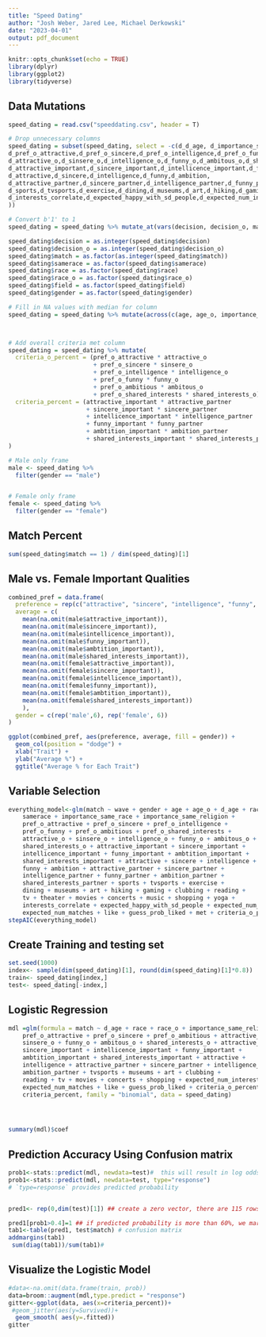 ```yaml
---
title: "Speed Dating"
author: "Josh Weber, Jared Lee, Michael Derkowski"
date: "2023-04-01"
output: pdf_document
---
```


```r
knitr::opts_chunk$set(echo = TRUE)
library(dplyr)
library(ggplot2)
library(tidyverse)

```

## Data Mutations

```r
speed_dating = read.csv("speeddating.csv", header = T)

# Drop unnecessary columns
speed_dating = subset(speed_dating, select = -c(d_d_age, d_importance_same_race, d_importance_same_religion,
d_pref_o_attractive,d_pref_o_sincere,d_pref_o_intelligence,d_pref_o_funny,d_pref_o_ambitious,d_pref_o_shared_interests,
d_attractive_o,d_sinsere_o,d_intelligence_o,d_funny_o,d_ambitous_o,d_shared_interests_o,
d_attractive_important,d_sincere_important,d_intellicence_important,d_funny_important,d_ambtition_important,d_shared_interests_important,
d_attractive,d_sincere,d_intelligence,d_funny,d_ambition,
d_attractive_partner,d_sincere_partner,d_intelligence_partner,d_funny_partner,d_ambition_partner,d_shared_interests_partner,
d_sports,d_tvsports,d_exercise,d_dining,d_museums,d_art,d_hiking,d_gaming,d_clubbing,d_reading,d_tv,d_theater,d_movies,d_concerts,d_music,d_shopping,d_yoga,
d_interests_correlate,d_expected_happy_with_sd_people,d_expected_num_interested_in_me,d_expected_num_matches,d_guess_prob_liked,d_like,has_null
))

```





```r
# Convert b'1' to 1
speed_dating = speed_dating %>% mutate_at(vars(decision, decision_o, match, gender, race, race_o, samerace, field, ), function(x) gsub("^b'|'$", "", x))

speed_dating$decision = as.integer(speed_dating$decision)
speed_dating$decision_o = as.integer(speed_dating$decision_o)
speed_dating$match = as.factor(as.integer(speed_dating$match))
speed_dating$samerace = as.factor(speed_dating$samerace)
speed_dating$race = as.factor(speed_dating$race)
speed_dating$race_o = as.factor(speed_dating$race_o)
speed_dating$field = as.factor(speed_dating$field)
speed_dating$gender = as.factor(speed_dating$gender)


```



```r
# Fill in NA values with median for column
speed_dating = speed_dating %>% mutate(across(c(age, age_o, importance_same_religion, pref_o_attractive, pref_o_sincere, pref_o_intelligence, pref_o_funny, pref_o_ambitious, pref_o_shared_interests, attractive_o, sinsere_o, intelligence_o, funny_o, ambitous_o, shared_interests_o, attractive_important, sincere_important, guess_prob_liked, intellicence_important, funny_important, ambtition_important, shared_interests_important, attractive, sincere, intelligence, funny, ambition, attractive_partner, sincere_partner, intelligence_partner, funny_partner, importance_same_race, ambition_partner,  shared_interests_partner, sports, tvsports, exercise, dining, museums, art, hiking, gaming, clubbing, reading, tv, theater,  movies, concerts, music, shopping, yoga, interests_correlate, expected_happy_with_sd_people, expected_num_interested_in_me, expected_num_matches, like, met), ~replace_na(., median(., na.rm=TRUE))))



# Add overall criteria met column
speed_dating = speed_dating %>% mutate(
  criteria_o_percent = (pref_o_attractive * attractive_o 
                        + pref_o_sincere * sinsere_o 
                        + pref_o_intelligence * intelligence_o 
                        + pref_o_funny * funny_o 
                        + pref_o_ambitious * ambitous_o 
                        + pref_o_shared_interests * shared_interests_o) / 1000,
  criteria_percent = (attractive_important * attractive_partner 
                      + sincere_important * sincere_partner 
                      + intellicence_important * intelligence_partner 
                      + funny_important * funny_partner 
                      + ambtition_important * ambition_partner 
                      + shared_interests_important * shared_interests_partner) / 1000
)

# Male only frame
male <- speed_dating %>%
  filter(gender == "male")


# Female only frame
female <- speed_dating %>%
  filter(gender == "female")

```


## Match Percent

```r
sum(speed_dating$match == 1) / dim(speed_dating)[1]
```



## Male vs. Female Important Qualities

```r


combined_pref = data.frame(
  preference = rep(c("attractive", "sincere", "intelligence", "funny", "ambition", "shared interests"), 2),
  average = c(
    mean(na.omit(male$attractive_important)),
    mean(na.omit(male$sincere_important)), 
    mean(na.omit(male$intellicence_important)), 
    mean(na.omit(male$funny_important)), 
    mean(na.omit(male$ambtition_important)), 
    mean(na.omit(male$shared_interests_important)),
    mean(na.omit(female$attractive_important)),
    mean(na.omit(female$sincere_important)), 
    mean(na.omit(female$intellicence_important)), 
    mean(na.omit(female$funny_important)), 
    mean(na.omit(female$ambtition_important)), 
    mean(na.omit(female$shared_interests_important))
    ),
  gender = c(rep('male',6), rep('female', 6))
)

ggplot(combined_pref, aes(preference, average, fill = gender)) + 
  geom_col(position = "dodge") +
  xlab("Trait") + 
  ylab("Average %") +
  ggtitle("Average % for Each Trait")


```




## Variable Selection

```r
everything_model<-glm(match ~ wave + gender + age + age_o + d_age + race + race_o + 
    samerace + importance_same_race + importance_same_religion + 
    pref_o_attractive + pref_o_sincere + pref_o_intelligence + 
    pref_o_funny + pref_o_ambitious + pref_o_shared_interests + 
    attractive_o + sinsere_o + intelligence_o + funny_o + ambitous_o + 
    shared_interests_o + attractive_important + sincere_important + 
    intellicence_important + funny_important + ambtition_important + 
    shared_interests_important + attractive + sincere + intelligence + 
    funny + ambition + attractive_partner + sincere_partner + 
    intelligence_partner + funny_partner + ambition_partner + 
    shared_interests_partner + sports + tvsports + exercise + 
    dining + museums + art + hiking + gaming + clubbing + reading + 
    tv + theater + movies + concerts + music + shopping + yoga + 
    interests_correlate + expected_happy_with_sd_people + expected_num_interested_in_me + 
    expected_num_matches + like + guess_prob_liked + met + criteria_o_percent + criteria_percent, family = "binomial", data=speed_dating)
stepAIC(everything_model)
```



## Create Training and testing set

```r
set.seed(1000)
index<- sample(dim(speed_dating)[1], round(dim(speed_dating)[1]*0.8))
train<- speed_dating[index,]
test<- speed_dating[-index,]
```



## Logistic Regression 

```r

mdl =glm(formula = match ~ d_age + race + race_o + importance_same_religion + 
    pref_o_attractive + pref_o_sincere + pref_o_ambitious + attractive_o + 
    sinsere_o + funny_o + ambitous_o + shared_interests_o + attractive_important + 
    sincere_important + intellicence_important + funny_important + 
    ambtition_important + shared_interests_important + attractive + 
    intelligence + attractive_partner + sincere_partner + intelligence_partner + 
    ambition_partner + tvsports + museums + art + clubbing + 
    reading + tv + movies + concerts + shopping + expected_num_interested_in_me + 
    expected_num_matches + like + guess_prob_liked + criteria_o_percent + 
    criteria_percent, family = "binomial", data = speed_dating)




summary(mdl)$coef

```




## Prediction Accuracy Using Confusion matrix

```r
prob1<-stats::predict(mdl, newdata=test)#  this will result in log odds ratio
prob1<-stats::predict(mdl, newdata=test, type="response") 
# `type=response` provides predicted probability 


pred1<- rep(0,dim(test)[1]) ## create a zero vector, there are 115 rows  in the training set

pred1[prob1>0.4]=1 ## if predicted probability is more than 60%, we mark that as a survived.
tab1<-table(pred1, test$match) # confusion matrix
addmargins(tab1)
 sum(diag(tab1))/sum(tab1)# 

```



## Visualize the Logistic Model

```r
#data<-na.omit(data.frame(train, prob))
data=broom::augment(mdl,type.predict = "response")
gitter<-ggplot(data, aes(x=criteria_percent))+
 #geom_jitter(aes(y=Survived))+
  geom_smooth( aes(y=.fitted))
gitter

```























